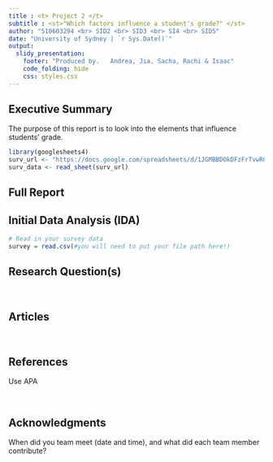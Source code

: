 ```yaml
---
title : <t> Project 2 </t>
subtitle : <st>"Which factors influence a student's grade?" </st>
author: "510603294 <br> SID2 <br> SID3 <br> SI4 <br> SID5"
date: "University of Sydney | `r Sys.Date()`"
output: 
  slidy_presentation:
    footer: "Produced by.   Andrea, Jia, Sacha, Rachi & Isaac"
    code_folding: hide
    css: styles.css
---
```

## Executive Summary
The purpose of this report is to look into the elements that influence students' grade. <br>
```r
library(googlesheets4)
surv_url <- "https://docs.google.com/spreadsheets/d/1JGMBBDOkDFzFrTvwRGJ43rXYGYUKbJXn6SZjeau4NRA/edit?resourcekey#gid=946826064"
surv_data <- read_sheet(surv_url)
```


## Full Report

## Initial Data Analysis (IDA)

```r
# Read in your survey data
survey = read.csv(#you will need to put your file path here!)
```


## Research Question(s)

<br>

## Articles

<br>

## References
Use APA

<br>

## Acknowledgments
When did you team meet (date and time), and what did each team member contribute?
